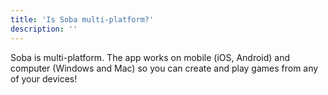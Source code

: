 ```yaml
---
title: 'Is Soba multi-platform?'
description: ''
---
```


Soba is multi-platform. The app works on mobile (iOS, Android) and computer (Windows and Mac) so you can create and play games from any of your devices!
